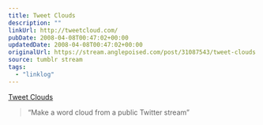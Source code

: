 ```yaml
---
title: Tweet Clouds
description: ""
linkUrl: http://tweetcloud.com/
pubDate: 2008-04-08T00:47:02+00:00
updatedDate: 2008-04-08T00:47:02+00:00
originalUrl: https://stream.anglepoised.com/post/31087543/tweet-clouds
source: tumblr stream
tags:
  - "linklog"
---
```


[Tweet Clouds][1]

> &ldquo;Make a word cloud from a public Twitter stream&rdquo;

[1]: http://tweetcloud.com/
